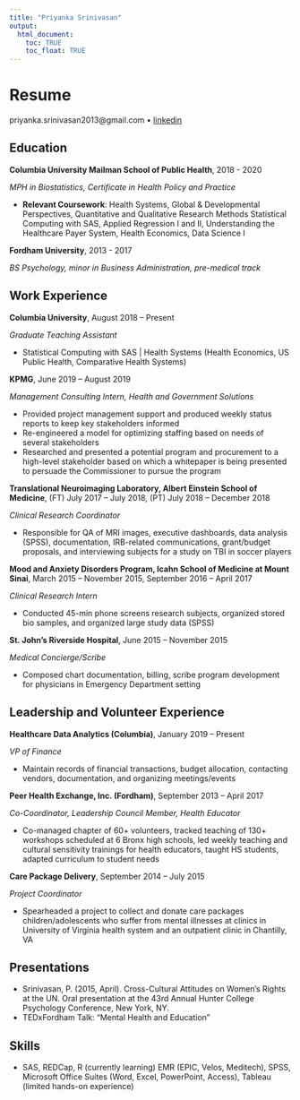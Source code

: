 ```yaml
---
title: "Priyanka Srinivasan"
output: 
  html_document:
    toc: TRUE
    toc_float: TRUE
---
```

# Resume

priyanka.srinivasan2013@gmail.com • [linkedin](https://www.linkedin.com/in/priyankasrinivasan/)

## Education

**Columbia University Mailman School of Public Health**, 2018 - 2020

*MPH in Biostatistics, Certificate in Health Policy and Practice*

  * **Relevant Coursework**: Health Systems, Global & Developmental Perspectives, Quantitative and Qualitative Research Methods Statistical Computing with SAS, Applied Regression I and II, Understanding the Healthcare Payer System, Health Economics, Data Science I

**Fordham University**, 2013 - 2017

*BS Psychology, minor in Business Administration, pre-medical track*

## Work Experience

**Columbia University**, August 2018 – Present

*Graduate Teaching Assistant*

  * Statistical Computing with SAS | Health Systems (Health Economics, US Public Health, Comparative Health Systems)

**KPMG**,	June 2019 – August 2019

*Management Consulting Intern, Health and Government Solutions*

  * Provided project management support and produced weekly status reports to keep key stakeholders informed
  * Re-engineered a model for optimizing staffing based on needs of several stakeholders
  * Researched and presented a potential program and procurement to a high-level stakeholder based on which a whitepaper is being presented to persuade the Commissioner to pursue the program

**Translational Neuroimaging Laboratory, Albert Einstein School of Medicine**, (FT) July 2017 – July 2018, (PT) July 2018 – December 2018

*Clinical Research Coordinator* 

  * Responsible for QA of MRI images, executive dashboards, data analysis (SPSS), documentation, IRB-related communications, grant/budget proposals, and interviewing subjects for a study on TBI in soccer players

**Mood and Anxiety Disorders Program, Icahn School of Medicine at Mount Sinai**, March 2015 – November 2015, September 2016 – April 2017

*Clinical Research Intern*

  * Conducted 45-min phone screens research subjects, organized stored bio samples, and organized large study data (SPSS)

**St. John’s Riverside Hospital**, June 2015 – November 2015

*Medical Concierge/Scribe*

  * Composed chart documentation, billing, scribe program development for physicians in Emergency Department setting

## Leadership and Volunteer Experience

**Healthcare Data Analytics (Columbia)**,	January 2019 – Present

*VP of Finance*

  * Maintain records of financial transactions, budget allocation, contacting vendors, documentation, and organizing meetings/events

**Peer Health Exchange, Inc. (Fordham)**,	September 2013 – April 2017

*Co-Coordinator, Leadership Council Member, Health Educator*

  * Co-managed chapter of 60+ volunteers, tracked teaching of 130+ workshops scheduled at 6 Bronx high schools, led weekly teaching and cultural sensitivity trainings for health educators, taught HS students, adapted curriculum to student needs

**Care Package Delivery**, September 2014 – July 2015

*Project Coordinator*

  * Spearheaded a project to collect and donate care packages children/adolescents who suffer from mental illnesses at clinics in University of Virginia health system and an outpatient clinic in Chantilly, VA

## Presentations

  * Srinivasan, P. (2015, April). Cross-Cultural Attitudes on Women’s Rights at the UN. Oral presentation at the 43rd Annual Hunter College Psychology Conference, New York, NY.
  * TEDxFordham Talk: “Mental Health and Education”

## Skills

  * SAS, REDCap, R (currently learning) EMR (EPIC, Velos, Meditech), SPSS, Microsoft Office Suites (Word, Excel, PowerPoint, Access), Tableau (limited hands-on experience)
